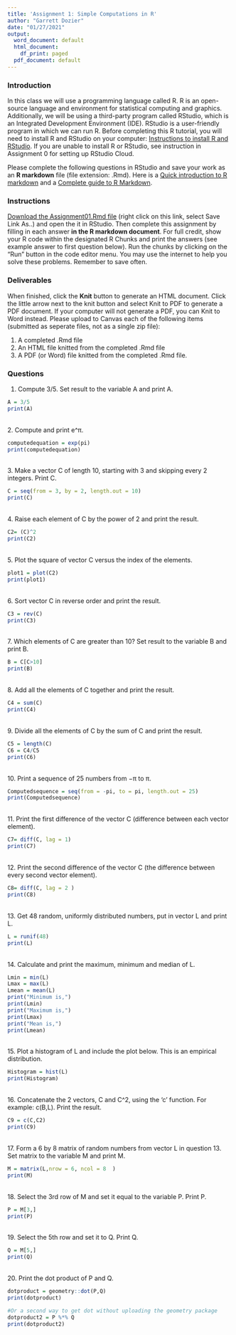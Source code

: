 ```yaml
---
title: 'Assignment 1: Simple Computations in R'
author: "Garrett Dozier"
date: "01/27/2021"
output:
  word_document: default
  html_document:
    df_print: paged
  pdf_document: default
---
```

  
### Introduction
  
In this class we will use a programming language called R. R is an open-source language and environment for statistical computing and graphics. Additionally, we will be using a third-party program called RStudio, which is an Integrated Development Environment (IDE). RStudio is a user-friendly program in which we can run R. Before completing this R tutorial, you will need to install R and RStudio on your computer: [Instructions to install R and RStudio](http://people.tamu.edu/~geoallen/courses/312/install_R_&_RStudio.pdf). If you are unable to install R or RStudio, see instruction in Assignment 0 for setting up RStudio Cloud.   
  
Please complete the following questions in RStudio and save your work as an **R markdown** file (file extension: .Rmd). Here is a [Quick introduction to R markdown](https://rmarkdown.rstudio.com/lesson-1.html) and a [Complete guide to R Markdown](https://bookdown.org/yihui/rmarkdown/). 
  
### Instructions  
[Download the Assignment01.Rmd file](http://people.tamu.edu/~geoallen/courses/312/assignment01.Rmd) (right click on this link, select Save Link As..) and open the it in RStudio. Then complete this assignment by filling in each answer **in the R markdown document**. For full credit, show your R code within the designated R Chunks and print the answers (see example answer to first question below). Run the chunks by clicking on the "Run" button in the code editor menu. You may use the internet to help you solve these problems. Remember to save often. 

### Deliverables  
When finished, click the **Knit** button to generate an HTML document. Click the little arrow next to the knit button and select Knit to PDF to generate a PDF document. If your computer will not generate a PDF, you can Knit to Word instead. Please upload to Canvas each of the following items (submitted as seperate files, not as a single zip file):  

1. A completed .Rmd file  
2. An HTML file knitted from the completed .Rmd file  
3. A PDF (or Word) file knitted from the completed .Rmd file.   
  

### Questions  
  
1.	Compute 3/5. Set result to the variable A and print A. 
```r
A = 3/5
print(A)
```
\
2.	Compute and print e^π. 
```r
computedequation = exp(pi)
print(computedequation)
```
\
3.	Make a vector C of length 10, starting with 3 and skipping every 2 integers. Print C.
```r
C = seq(from = 3, by = 2, length.out = 10)
print(C)
```
\
4.	Raise each element of C by the power of 2 and print the result. 
```r
C2= (C)^2
print(C2)
```
\
5.	Plot the square of vector C versus the index of the elements. 
```r
plot1 = plot(C2)
print(plot1)
```
\
6.	Sort vector C in reverse order and print the result. 
```r
C3 = rev(C)
print(C3)
```
\
7.	Which elements of C are greater than 10? Set result to the variable B and print B. 
```r
B = C[C>10]
print(B)
```
\
8.	Add all the elements of C together and print the result. 
```r
C4 = sum(C)
print(C4)
```
\
9.	Divide all the elements of C by the sum of C and print the result. 
```r
C5 = length(C)
C6 = C4/C5
print(C6)

```
\
10.	Print a sequence of 25 numbers from −π to π. 
```r
Computedsequence = seq(from = -pi, to = pi, length.out = 25)
print(Computedsequence)
```
\
11.	Print the first difference of the vector C (difference between each vector element). 
```r
C7= diff(C, lag = 1)
print(C7)

```
\
12.	Print the second difference of the vector C (the difference between every second vector element).  
```r
C8= diff(C, lag = 2 )
print(C8)
```
\
13.	Get 48 random, uniformly distributed numbers, put in vector L and print L. 
```r
L = runif(48)
print(L)
```
\
14.	Calculate and print the maximum, minimum and median of L. 
```r
Lmin = min(L)
Lmax = max(L)
Lmean = mean(L)
print("Minimum is,")
print(Lmin)
print("Maximum is,")
print(Lmax)
print("Mean is,")
print(Lmean)
```
\
15.	Plot a histogram of L and include the plot below. This is an empirical distribution. 
```r
Histogram = hist(L)
print(Histogram)
```
\
16.	Concatenate the 2 vectors, C and C^2, using the 'c' function. For example: c(B,L). Print the result. 
```r
C9 = c(C,C2)
print(C9)
```
\
17.	Form a 6 by 8 matrix of random numbers from vector L in question 13. Set matrix to the variable M and print M. 
```r
M = matrix(L,nrow = 6, ncol = 8  )
print(M)
```
\
18.	Select the 3rd row of M and set it equal to the variable P. Print P.
```r
P = M[3,]
print(P)
```
\
19.	Select the 5th row and set it to Q. Print Q. 
```r
Q = M[5,]
print(Q)
```
\
20.	Print the dot product of P and Q. 
```r
dotproduct = geometry::dot(P,Q)
print(dotproduct)

#Or a second way to get dot without uploading the geometry package
dotproduct2 = P %*% Q
print(dotproduct2)

```
\

